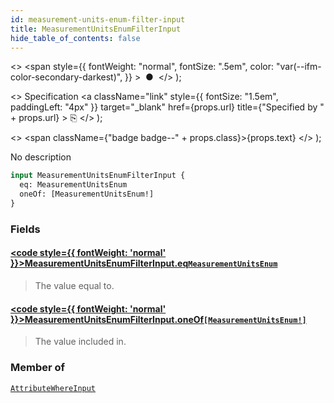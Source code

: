```yaml
---
id: measurement-units-enum-filter-input
title: MeasurementUnitsEnumFilterInput
hide_table_of_contents: false
---
```


  <>
    <span
      style={{
        fontWeight: "normal",
        fontSize: ".5em",
        color: "var(--ifm-color-secondary-darkest)",
      }}
    >
      &nbsp;●&nbsp;
    </span>
  </>
);

  <>
    Specification
    <a
      className="link"
      style={{ fontSize: "1.5em", paddingLeft: "4px" }}
      target="\_blank"
      href={props.url}
      title={"Specified by " + props.url}
    >
      ⎘
    </a>
  </>
);

  <>
    <span className={"badge badge--" + props.class}>{props.text}</span>
  </>
);

No description

```graphql
input MeasurementUnitsEnumFilterInput {
  eq: MeasurementUnitsEnum
  oneOf: [MeasurementUnitsEnum!]
}
```

### Fields

#### [<code style={{ fontWeight: 'normal' }}>MeasurementUnitsEnumFilterInput.<b>eq</b></code>](#)<Bullet />[`MeasurementUnitsEnum`](../../../storefront/miscellaneous/enums/measurement-units-enum) <Badge class="secondary" text="enum"/>

> The value equal to.

#### [<code style={{ fontWeight: 'normal' }}>MeasurementUnitsEnumFilterInput.<b>oneOf</b></code>](#)<Bullet />[`[MeasurementUnitsEnum!]`](../../../storefront/miscellaneous/enums/measurement-units-enum) <Badge class="secondary" text="list"/> <Badge class="secondary" text="enum"/>

> The value included in.

### Member of

[`AttributeWhereInput`](../../../storefront/attributes/inputs/attribute-where-input) <Badge class="secondary" text="input"/>
